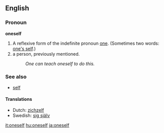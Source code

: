 ==English==
===Pronoun===
'''oneself'''

#A reflexive form of the indefinite pronoun [[one]]. (Sometimes two words: [[one's self]].) 
#a person, previously mentioned.
#:''One can teach oneself to do this.'' 

===See also===
* [[self]]

====Translations====
*Dutch: [[zichzelf]]
*Swedish: [[sig själv]]

[[it:oneself]]
[[hu:oneself]]
[[ja:oneself]]